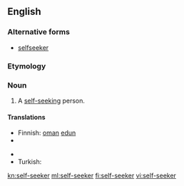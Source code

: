 ==English==

===Alternative forms===
* [[selfseeker]]

===Etymology===
{{prefix|self|seeker}}

===Noun===
{{en-noun}}

# A [[self-seeking]] person.

====Translations====
{{trans-top}}
* Finnish: [[oma#Finnish|oman]] [[etu#Finnish|edun]] {{t|fi|tavoittelija}}
* {{trreq|fr}}
{{trans-mid}}
* {{trreq|ru}}
* Turkish: {{t+|tr|çıkarcı}}
{{trans-bottom}}

[[kn:self-seeker]]
[[ml:self-seeker]]
[[fi:self-seeker]]
[[vi:self-seeker]]